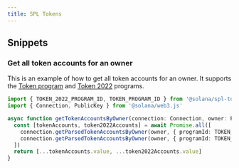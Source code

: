 ```yaml
---
title: SPL Tokens
---
```


## Snippets

### Get all token accounts for an owner

This is an example of how to get all token accounts for an owner.
It supports the [Token program](https://spl.solana.com/token) and [Token 2022](https://spl.solana.com/token-2022) programs.

```ts
import { TOKEN_2022_PROGRAM_ID, TOKEN_PROGRAM_ID } from '@solana/spl-token'
import { Connection, PublicKey } from '@solana/web3.js'

async function getTokenAccountsByOwner(connection: Connection, owner: PublicKey) {
  const [tokenAccounts, token2022Accounts] = await Promise.all([
    connection.getParsedTokenAccountsByOwner(owner, { programId: TOKEN_PROGRAM_ID }),
    connection.getParsedTokenAccountsByOwner(owner, { programId: TOKEN_2022_PROGRAM_ID }),
  ])
  return [...tokenAccounts.value, ...token2022Accounts.value]
}
```
